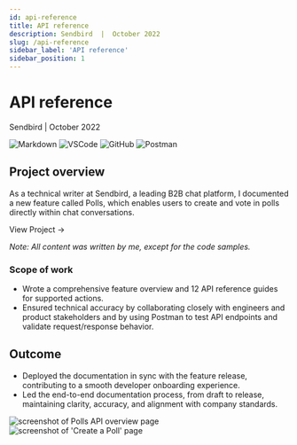 ```yaml
---
id: api-reference
title: API reference
description: Sendbird  |  October 2022 
slug: /api-reference
sidebar_label: 'API reference'
sidebar_position: 1
---
```



# API reference

Sendbird  |  October 2022 

![Markdown](https://img.shields.io/badge/Markdown-000000?style=for-the-badge&logo=markdown&logoColor=white) ![VSCode](https://img.shields.io/badge/VSCode-0078D4?style=for-the-badge&logo=visual%20studio%20code&logoColor=white) ![GitHub](https://img.shields.io/badge/GitHub-100000?style=for-the-badge&logo=github&logoColor=white) ![Postman](https://img.shields.io/badge/Postman-FF6C37?style=for-the-badge&logo=Postman&logoColor=white)

## Project overview

As a technical writer at Sendbird, a leading B2B chat platform, I documented a new feature called Polls, which enables users to create and vote in polls directly within chat conversations. 

<InteractiveButton url="https://sendbird.com/docs/chat/platform-api/v3/message/polls/polls-overview">View Project →</InteractiveButton>

*Note: All content was written by me, except for the code samples.*

### Scope of work

- Wrote a comprehensive feature overview and 12 API reference guides for supported actions.
- Ensured technical accuracy by collaborating closely with engineers and product stakeholders and by using Postman to test API endpoints and validate request/response behavior.

## Outcome

- Deployed the documentation in sync with the feature release, contributing to a smooth developer onboarding experience.
- Led the end-to-end documentation process, from draft to release, maintaining clarity, accuracy, and alignment with company standards.

![screenshot of Polls API overview page](./img/polls-api-overview.png)
![screenshot of 'Create a Poll' page](./img/create-a-poll.png)